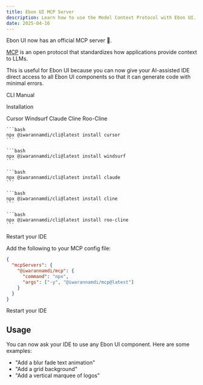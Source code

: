 ```yaml
---
title: Ebon UI MCP Server
description: Learn how to use the Model Context Protocol with Ebon UI.
date: 2025-04-16
---
```


Ebon UI now has an official MCP server 🎉.

[MCP](https://modelcontextprotocol.com/) is an open protocol that standardizes how applications provide context to LLMs.

This is useful for Ebon UI because you can now give your AI-assisted IDE direct access to all Ebon UI components so that it can generate code with minimal errors.

<Tabs defaultValue="cli">

<TabsList>
  <TabsTrigger value="cli">CLI</TabsTrigger>
  <TabsTrigger value="manual">Manual</TabsTrigger>
</TabsList>

<TabsContent value="cli">

<Steps>

<Step>Installation</Step>

<Tabs defaultValue="cursor">
  <TabsList>
    <TabsTrigger value="cursor">Cursor</TabsTrigger>
    <TabsTrigger value="windsurf">Windsurf</TabsTrigger>
    <TabsTrigger value="claude">Claude</TabsTrigger>
    <TabsTrigger value="cline">Cline</TabsTrigger>
    <TabsTrigger value="roo-cline">Roo-Cline</TabsTrigger>
  </TabsList>
  <TabsContent value="cursor">

    ```bash
    npx @iwarannamdi/cli@latest install cursor
    ```

  </TabsContent>
  <TabsContent value="windsurf">
  
    ```bash
    npx @iwarannamdi/cli@latest install windsurf
    ```

  </TabsContent>
  <TabsContent value="claude">

    ```bash
    npx @iwarannamdi/cli@latest install claude
    ```

  </TabsContent>
  <TabsContent value="cline">

    ```bash
    npx @iwarannamdi/cli@latest install cline
    ```

  </TabsContent>
  <TabsContent value="roo-cline">
  
    ```bash
    npx @iwarannamdi/cli@latest install roo-cline
    ```

  </TabsContent>
</Tabs>

<Step>Restart your IDE</Step>

</Steps>

</TabsContent>
<TabsContent value="manual">

<Steps>

<Step>Add the following to your MCP config file:</Step>

```json
{
  "mcpServers": {
    "@iwarannamdi/mcp": {
      "command": "npx",
      "args": ["-y", "@iwarannamdi/mcp@latest"]
    }
  }
}
```

<Step>Restart your IDE</Step>

</Steps>

</TabsContent>

</Tabs>

## Usage

You can now ask your IDE to use any Ebon UI component. Here are some examples:

- "Add a blur fade text animation"
- "Add a grid background"
- "Add a vertical marquee of logos"
